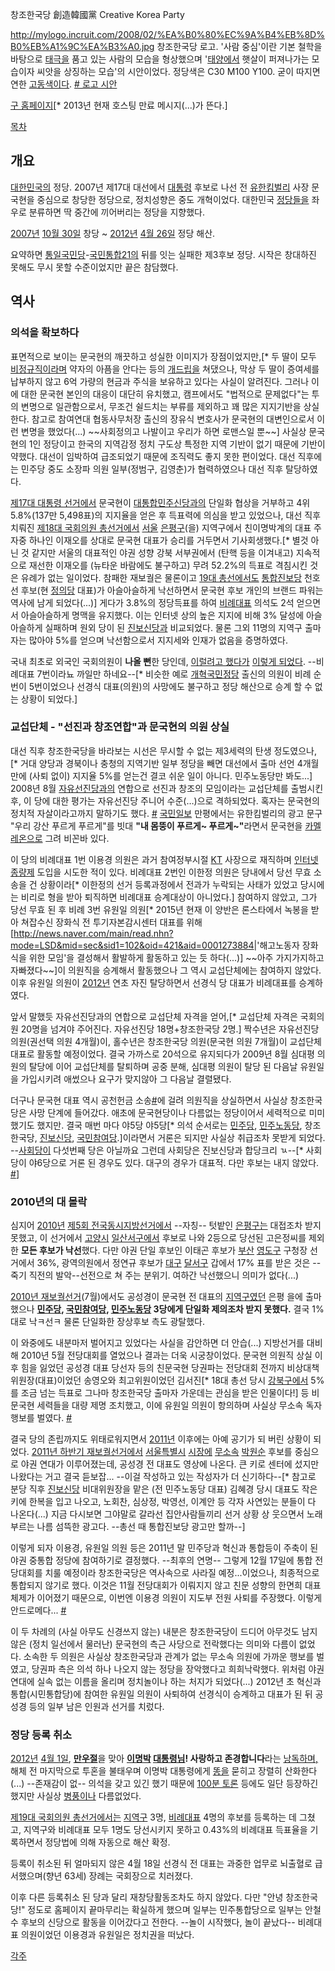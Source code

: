 창조한국당
創造韓國黨
Creative Korea Party

http://mylogo.incruit.com/2008/02/%EA%B0%80%EC%9A%B4%EB%8D%B0%EB%A1%9C%EA%B3%A0.jpg
창조한국당 로고. '사람 중심'이란 기본 철학을 바탕으로 [[태극]]을 품고 있는 사람의 모습을 형상했으며 '[[태양]]에서 햇살이 퍼져나가는 모습이자 씨앗을 상징하는 모습'의 시안이었다.
정당색은 C30 M100 Y100. 굳이 따지면 연한 [[고동색]]이다. [http://cafe.naver.com/motiontree/284235 # 로고 시안]

[http://www.ckp.kr 구 홈페이지][* 2013년 현재 호스팅 만료 메시지(...)가 뜬다.]

[[목차]]

== 개요 == 
[[대한민국]]의 정당. 2007년 제17대 대선에서 [[대통령]] 후보로 나선 전 [[유한킴벌리]] 사장 문국현을 중심으로 창당한 정당으로, 정치성향은 중도 개혁이었다. 대한민국 [[정당]]들을 좌우로 분류하면 딱 중간에 끼어버리는 정당을 지향했다.

[[2007년]] [[10월 30일]] 창당 ~ [[2012년]] [[4월 26일]] 정당 해산.

요약하면 [[통일국민당]]-[[국민통합21]]의 뒤를 잇는 실패한 제3후보 정당. 시작은 창대하진 못해도 무시 못할 수준이었지만 끝은 참담했다. 

== 역사 ==
=== 의석을 확보하다 ===
표면적으로 보이는 문국현의 깨끗하고 성실한 이미지가 장점이었지만,[* 두 딸이 모두 [[비정규직]]이라며 약자의 아픔을 안다는 등의 [[개드립]]을 쳐댔으나, 막상 두 딸이 증여세를 납부하지 않고 6억 가량의 현금과 주식을 보유하고 있다는 사실이 알려진다. 그러나 이에 대한 문국현 본인의 대응이 대단히 유치했고, 캠프에서도 "법적으로 문제없다"는 투의 변명으로 일관함으로서, 무조건 쉴드치는 부류를 제외하고 꽤 많은 지지기반을 상실한다. 참고로 참여연대 협동사무처장 출신의 장유식 변호사가 문국현의 대변인으로서 이런 변명을 했었다(...) ~~사회정의고 나발이고 우리가 하면 로맨스일 뿐~~] 사실상 문국현의 1인 정당이고 한국의 지역감정 정치 구도상 특정한 지역 기반이 없기 때문에 기반이 약했다. 대선이 임박하여 급조되었기 때문에 조직력도 좋지 못한 편이었다. 대선 직후에는 민주당 중도 소장파 의원 일부(정범구, 김영춘)가 협력하였으나 대선 직후 탈당하였다. 

[[제17대 대통령 선거]]에서 문국현이 [[대통합민주신당]]과의 단일화 협상을 거부하고 4위 5.8%(137만 5,498표)의 지지율을 얻은 후 득표력에 의심을 받고 있었으나, 대선 직후 치뤄진 [[제18대 국회의원 총선거]]에서 [[서울]] [[은평구]](을) 지역구에서 친이명박계의 대표 주자중 하나인 이재오를 상대로 문국현 대표가 승리를 거두면서 기사회생했다.[* 별것 아닌 것 같지만 서울의 대표적인 야권 성향 강북 서부권에서 (탄핵 등을 이겨내고) 지속적으로 재선한 이재오를 (뉴타운 바람에도 불구하고) 무려 52.2%의 득표로 격침시킨 것은 유례가 없는 일이었다. 참패한 재보궐은 물론이고 [[19대 총선]]에서도 [[통합진보당]] 천호선 후보(현 [[정의당]] 대표)가 아슬아슬하게 낙선하면서 문국현 후보 개인의 브랜드 파워는 역사에 남게 되었다(...)] 게다가 3.8%의 정당득표를 하여 [[비례대표]] 의석도 2석 얻으면서 아슬아슬하게 명맥을 유지했다. 이는 인터넷 상의 높은 지지에 비해 3% 달성에 아슬아슬하게 실패하며 원외 당이 된 [[진보신당]]과 비교되었다. 물론 그외 11명의 지역구 출마자는 많아야 5%를 얻으며 낙선함으로서 지지세와 인재가 없음을 증명하였다. 

국내 최초로 외국인 국회의원이 '''나올 뻔'''한 당인데, [http://news.nate.com/view/20080310n13414 이럴려고 했다가] [http://news.nate.com/view/20080327n24855 이렇게 되었다]. --비례대표 7번이라뇨 까일만 하네요--[* 비슷한 예로 [[개혁국민정당]] 출신의 의원이 비례 순번이 5번이었으나 선경식 대표(의원)의 사망에도 불구하고 정당 해산으로 승계 할 수 없는 상황이 되었다.]

=== 교섭단체 - "선진과 창조연합"과 문국현의 의원 상실 ===
대선 직후 창조한국당을 바라보는 시선은 무시할 수 없는 제3세력의 탄생 정도였으나, [* 거대 양당과 경북이나 충청의 지역기반 일부 정당을 빼면 대선에서 출마 선언 4개월만에 (사퇴 없이) 지지율 5%를 얻는건 결코 쉬운 일이 아니다. 민주노동당만 봐도...] 2008년 8월 [[자유선진당]]과의 연합으로 선진과 창조의 모임이라는 교섭단체를 출범시킨 후, 이 당에 대한 평가는 자유선진당 주니어 수준(…)으로 격하되었다. 혹자는 문국현의 정치적 자살이라고까지 말하기도 했다. [http://www.kukinews.com/special/gallery/cartoon_view.asp?page=1&gCode=kmi&arcid=0920917637&code=30140000 #] [[국민일보]] 만평에서는 유한킴벌리의 광고 문구 "우리 강산 푸르게 푸르게"를 빗대 '''"내 몸뚱이 푸르게~ 푸르게~"'''라면서 문국현을 [[카멜레온]]으로 그려 비꼰바 있다. 

이 당의 비례대표 1번 이용경 의원은 과거 참여정부시절 [[KT]] 사장으로 재직하며 [[인터넷 종량제]] 도입을 시도한 적이 있다. 비례대표 2번인 이한정 의원은 당내에서 당선 무효 소송을 건 상황이라[* 이한정의 선거 등록과정에서 전과가 누락되는 사태가 있었고 당시에는 비리로 형을 받아 퇴직하면 비례대표 승계대상이 아니었다.] 참여하지 않았고, 그가 당선 무효 된 후 비례 3번 유원일 의원[* 2015년 현재 이 양반은 론스타에서 녹봉을 받아 쳐잡수신 장화식 전 투기자본감시센터 대표를 위해 [http://news.naver.com/main/read.nhn?mode=LSD&mid=sec&sid1=102&oid=421&aid=0001273884|'해고노동자 장화식을 위한 모임'을 결성해서 활발하게 활동하고 있는 듯 하다(...)] ~~아주 가지가지하고 자빠졌다~~]이 의원직을 승계해서 활동했으나 그 역시 교섭단체에는 참여하지 않았다. 이후 유원일 의원이 [[2012년]] 연초 자진 탈당하면서 선경식 당 대표가 비례대표를 승계하였다.
 
앞서 말했듯 자유선진당과의 연합으로 교섭단체 자격을 얻어,[* 교섭단체 자격은 국회의원 20명을 넘겨야 주어진다. 자유선진당 18명+창조한국당 2명.] 짝수년은 자유선진당 의원(권선택 의원 4개월)이, 홀수년은 창조한국당 의원(문국현 의원 7개월)이 교섭단체 대표로 활동할 예정이었다. 결국 가까스로 20석으로 유지되다가 2009년 8월 심대평 의원의 탈당에 이어 교섭단체를 탈퇴하며 공중 분해, 심대평 의원이 탈당 된 다음날 유원일을 가입시키려 애썼으나 요구가 맞지않아 그 다음날 결렬됐다.

더구나 문국현 대표 역시 공천헌금 소송[http://news.naver.com/main/read.nhn?mode=LSD&mid=sec&sid1=100&oid=001&aid=0002935041 #]에 걸려 의원직을 상실하면서 사실상 창조한국당은 사망 단계에 들어갔다. 애초에 문국현당이나 다름없는 정당이어서 세력적으로 미미했기도 했지만. 결국 매번 마다 야5당 야5당[* 의석 순서로는 [[민주당]], [[민주노동당]], 창조한국당, [[진보신당]], [[국민참여당]].]이라면서 거론은 되지만 사실상 취급조차 못받게 되었다. --[[사회당]]이 다섯번째 당은 아닐까요 그런데 사회당은 진보신당과 합당크리 ㄳ--[* 사회당이 야6당으로 거론 된 경우도 있다. 대구의 경우가 대표적. 다만 후보는 내지 않았다. [http://www.pn.or.kr/news/articleView.html?idxno=8072 #]]

=== 2010년의 대 몰락 === 
심지어 [[2010년]] [[제5회 전국동시지방선거]]에서 --자칭-- 텃밭인 [[은평구]]는 대접조차 받지 못했고, 이 선거에서 [[고양시]] [[일산서구]]에서 후보로 나와 2등으로 당선된 고은정씨를 제외한 '''모든 후보가 낙선'''했다. 다만 야권 단일 후보인 이태곤 후보가 [[부산]] [[영도구]] 구청장 선거에서 36%, 광역의원에서 정연규 후보가 [[대구]] [[달서구]] 갑에서 17% 표를 받은 것은 --죽기 직전의 발악--선전으로 쳐 주는 분위기. 여하간 낙선했으니 의미가 없다(...)

[[2010년 재보궐선거]](7월)에서도 공성경이 문국현 전 대표의 [[지역구]]였던 은평 을에 출마했으나 '''[[민주당]], [[국민참여당]], [[민주노동당]] 3당에게 단일화 제의조차 받지 못했다.''' 결국 1%대로 낙ㅋ선ㅋ 물론 단일화한 장상후보 측도 광탈했다. 

이 와중에도 내분마저 벌어지고 있었다는 사실을 감안하면 더 안습(...) 지방선거를 대비해 2010년 5월 전당대회를 열었으나 결과는 더욱 시궁창이었다. 문국현 의원직 상실 이후 힘을 잃었던 공성경 대표 당선자 등의 친문국현 당권파는 전당대회 전까지 비상대책위원장(대표)이었던 송영오와 최고위원이었던 김서진[* 18대 총선 당시 [[강북구]]에서 5%를 조금 넘는 득표로 그나마 창조한국당 출마자 가운데는 관심을 받은 인물이다!] 등 비 문국현 세력들을 대량 제명 조치했고, 이에 유원일 의원이 항의하며 사실상 무소속 독자행보를 벌였다. [http://news.inews24.com/php/news_view.php?g_serial=514709&g_menu=050220 #]

결국 당의 존립까지도 위태로워지면서 [[2011년]] 이후에는 아예 공기가 되 버린 상황이 되었다. [[2011년 하반기 재보궐선거]]에서 [[서울특별시]] [[시장]]에 [[무소속]] [[박원순]] 후보를 중심으로 야권 연대가 이루어졌는데, 공성경 전 대표도 영상에 나온다. 큰 키로 센터에 섰지만 나왔다는 거고 결국 듣보잡... --이걸 작성하고 있는 작성자가 더 신기하다--[* 참고로 분당 직후 [[진보신당]] 비대위원장을 맡은 (전 민주노동당 대표) 김혜경 당시 대표도 작은 키에 한복을 입고 나오고, 노회찬, 심상정, 박영선, 이계안 등 각자 사연있는 분들이 다 나온다(...) 지금 다시보면 그야말로 갈라선 집안사람들끼리 선거 상황 상 웃으면서 노래 부르는 나름 섬뜩한 광고다. --총선 때 통합진보당 광고만 할까--]

이렇게 되자 이용경, 유원일 의원 등은 2011년 말 민주당과 혁신과 통합등이 주축이 된 야권 중통합 정당에 참여하기로 결정했다. --최후의 연명-- 그렇게 12월 17일에 통합 전당대회를 치룰 예정이라 창조한국당은 역사속으로 사라질 예정...이었으나, 최종적으로 통합되지 않기로 했다. 이것은 11월 전당대회가 이뤄지지 않고 친문 성향의 한면희 대표 체제가 이어졌기 때문으로, 이번엔 이용경 의원이 지도부 전원 사퇴를 주장했다. 이렇게 안드로메다... [http://news.inews24.com/php/news_view.php?g_serial=618936&g_menu=050220&rrf=nv #]

이 두 차례의 (사실 아무도 신경쓰지 않는) 내분은 창조한국당이 드디어 아무것도 남지 않은 (정치 일선에서 물러난) 문국현의 측근 사당으로 전락했다는 의미와 다름이 없었다. 소속한 두 의원은 사실상 창조한국당과 관계가 없는 무소속 의원에 가까운 행보를 벌였고, 당권파 측은 의석 하나 나오지 않는 정당을 장악했다고 희희낙락했다. 위처럼 야권 연대에 실속 없는 이름을 올리며 정치놀이나 하는 처지가 되었다(...) 2012년 초 혁신과 통합(시민통합당)에 참여한 유원일 의원이 사퇴하여 선경식이 승계하고 대표가 된 뒤 공성경 등의 일부 남은 인원과 선거를 치렀다.
=== 정당 등록 취소 ===
[[2012년]] [[4월 1일]], '''[[만우절]]'''을 맞아 '''[[이명박]] [[대통령]]님! 사랑하고 존경합니다'''라는 [http://news.naver.com/main/read.nhn?mode=LSD&mid=sec&sid1=100&oid=008&aid=0002813740|편지를 낭독하며,] 해체 전 마지막으로 투혼을 불태우며 이명박 대통령에게 [[똥]]을 묻히고 장렬히 산화한다(...) --존재감이 없-- 의석을 갖고 있긴 했기 때문에 [[100분 토론]] 등에도 일단 등장하긴 했지만 사실상 [[병풍]]이나 다름없었다. 

[[제19대 국회의원 총선거]]에서는 [[지역구]] 3명, [[비례대표]] 4명의 후보를 등록하는 데 그쳤고, 지역구와 비례대표 모두 1명도 당선시키지 못하고 0.43%의 비례대표 득표율을 기록하면서 정당법에 의해 자동으로 해산 확정. 

등록이 취소된 뒤 얼마되지 않은 4월 18일 선경식 전 대표는 과중한 업무로 뇌출혈로 급서했으며(향년 63세) 장례는 국회장으로 치러졌다. 

이후 다른 등록취소 된 당과 달리 재창당활동조차도 하지 않았다. 다만 "안녕 창조한국당!" 정도로 홈페이지 끝마무리는 확실하게 했으며 일부는 민주통합당으로 일부는  안철수 후보의 신당으로 활동을 이어갔다고 전한다. --놀이 시작했다, 놀이 끝났다-- 비례대표 의원이었던 이용경과 유원일은 정치권을 떠났다.

[[각주]]
